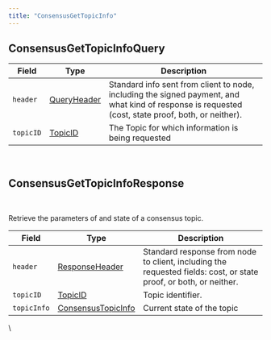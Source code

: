 ---
title: "ConsensusGetTopicInfo"
---


## ConsensusGetTopicInfoQuery

| Field     | Type                                                                                               | Description                                                                                                                                         |
| --------- | -------------------------------------------------------------------------------------------------- | --------------------------------------------------------------------------------------------------------------------------------------------------- |
| `header`  | ​[QueryHeader](/hedera/sdks-and-apis/hedera-api/miscellaneous/queryheader)​ | Standard info sent from client to node, including the signed payment, and what kind of response is requested (cost, state proof, both, or neither). |
| `topicID` | ​[TopicID](/hedera/sdks-and-apis/hedera-api/basic-types/topicid)​           | The Topic for which information is being requested                                                                                                  |

‌

## ConsensusGetTopicInfoResponse <a href="#consensusgettopicinforesponse" id="consensusgettopicinforesponse"></a>

‌

Retrieve the parameters of and state of a consensus topic.

| Field       | Type                                                                                                         | Description                                                                                                       |
| ----------- | ------------------------------------------------------------------------------------------------------------ | ----------------------------------------------------------------------------------------------------------------- |
| `header`    | ​[ResponseHeader](/hedera/sdks-and-apis/hedera-api/miscellaneous/responseheader)​     | Standard response from node to client, including the requested fields: cost, or state proof, or both, or neither. |
| `topicID`   | ​[TopicID](/hedera/sdks-and-apis/hedera-api/basic-types/topicid)​                     | Topic identifier.                                                                                                 |
| `topicInfo` | ​[ConsensusTopicInfo](/hedera/sdks-and-apis/hedera-api/consensus/consensustopicinfo)​ | Current state of the topic                                                                                        |

​\\
